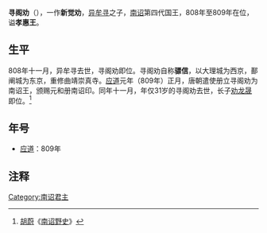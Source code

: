 {{Emperorcn box
|图像=
|图说=
|名称=孝惠王
|姓名=寻阁劝
|庙号=
|谥号=孝惠王
|尊号=
|政权=[[南诏|南诏]]
|前任=孝桓王[[异牟寻|异牟寻]]
|继任=幽王[[劝龙晟|劝龙晟]]
|陵墓=
|出生日期=778年
|逝世日期=809年
|在位=808年－809年
|父=孝桓王异牟寻
|母=
|子=
|年号=[[应道|应道]]：809年
}}
'''寻阁劝'''（{{bd|778年||809年|}}），一作'''新觉劝'''，[[异牟寻|异牟寻]]之子，[[南诏|南诏]]第四代国王，808年至809年在位，谥'''孝惠王'''。

==生平==
808年十一月，异牟寻去世，寻阁劝即位。寻阁劝自称'''骠信'''，以大理城为西京，鄯阐城为东京，重修曲靖崇真寺。[[应道|应道]]元年（809年）正月，唐朝遣使册立寻阁劝为南诏王，颁赐元和册南诏印。同年十一月，年仅31岁的寻阁劝去世，长子[[劝龙晟|劝龙晟]]即位。<ref>[[胡蔚|胡蔚]]《[[南诏野史|南诏野史]]》</ref>

==年号==
*[[应道|应道]]：809年

==注释==
{{reflist}}
{{中国皇帝|[[异牟寻|异牟寻]]|[[劝龙晟|劝龙晟]]|[[六诏君主列表|南诏国王]]|808年—809年}}

{{南詔君主}}

[[Category:南诏君主|Category:南诏君主]]